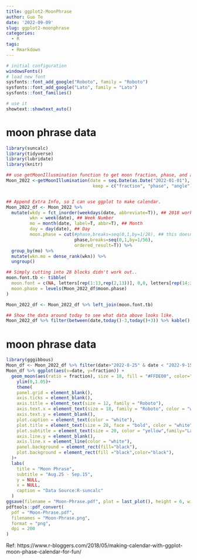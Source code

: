 ```yaml
---
title: ggplot2-MoonPhrase
author: Guo Te
date: '2022-09-09'
slug: ggplot2-moonphrase
categories:
  - R
tags:
  - Rmarkdown
---
```


```r
# initial configuration
windowsFonts()
# load new font
sysfonts::font_add_google("Roboto", family = "Roboto")
sysfonts::font_add_google("Lato", family = "Lato")
sysfonts::font_families()

# use it
showtext::showtext_auto()
```

# moon phrase data
```r
library(suncalc)
library(tidyverse)
library(lubridate)
library(knitr)

## use getMoonIllusmination function to get moon fraction, phase, and angle for 2018.
Moon_2022 <-getMoonIllumination(date = seq.Date(as.Date("2022-01-01"), as.Date("2022-12-31"), by = 1), 
                                 keep = c("fraction", "phase", "angle"))


## Append Extra Info, so I can use ggplot to make calendar. 
Moon_2022_df <- Moon_2022 %>% 
  mutate(wkdy = fct_inorder(weekdays(date, abbreviate=T)), ## 2018 worked well because it starts on Monday
         wkn = week(date), ## Week Number
         mo = month(date, label=T, abbr=T), ## Month
         day = day(date), ## Day
         moon.phase = cut(#phase,breaks=seq(0,1,by=1/28), ## this doesn't work...
                          phase,breaks=seq(0,1,by=1/56),
                          ordered_result=T)) %>%
  group_by(mo) %>% 
  mutate(wkn.mo = dense_rank(wkn)) %>%
  ungroup()

## Simply cutting into 28 blocks didn't work out..  
moon.font.tb <- tibble(
  moon.font = c(NA, letters[rep(1:13,rep(2,13))], 0,0, letters[rep(14:26,rep(2,13))],NA),
  moon.phase = levels(Moon_2022_df$moon.phase)
)

Moon_2022_df <- Moon_2022_df %>% left_join(moon.font.tb)

## Show the data around today to see what data above looks like.
Moon_2022_df %>% filter(between(date,today()-3,today()+3)) %>% kable()
```
# moon phrase data
```r
library(gggibbous)
Moon_df <- Moon_2022_df %>% filter(date>"2022-8-25" & date < "2022-9-15")
Moon_df %>% ggplot(aes(x=date, y=fraction)) + 
  geom_moon(aes(ratio = fraction), size = 18, fill = "#FFDE00", color="#FFF38C") +
    ylim(0,1.05)+
    theme(
    panel.grid = element_blank(),
    axis.ticks = element_blank(),
    axis.title = element_text(size = 12, family = "Roboto"),
    axis.text.x = element_text(size = 18, family = "Roboto", color = "white"),
    axis.text.y = element_blank(),
    plot.caption = element_text(color = "white"),
    plot.title = element_text(size = 28, face = "bold", color = "white", family="Lato"),
    plot.subtitle = element_text(size = 20, color = "yellow",family="Lato"),
    axis.line.y = element_blank(),
    axis.line.x = element_line(color = "white"),
    panel.background = element_rect(fill="black"),
    plot.background = element_rect(fill ="black",color="black"),
  )+
  labs(
    title = "Moon Phrase",
    subtitle = "Aug.25 - Sep.15",
    y = NULL,
    x = NULL,
    caption = "Data Source:R-suncalc"
  )
ggsave(filename = "Moon-Phrase.pdf", plot = last_plot(), height = 6, width = 8)
pdftools::pdf_convert(
  pdf = "Moon-Phrase.pdf",
  filenames = "Moon-Phrase.png",
  format = "png", 
  dpi = 200
)
```

Ref:
https://www.r-bloggers.com/2018/05/making-calendar-with-ggplot-moon-phase-calendar-for-fun/
